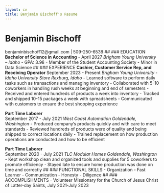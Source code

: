 ```yaml
---
layout: cv
title: Benjamin Bischoff's Resume
---
```

# Benjamin Bischoff
benjaminbischoff12@gmail.com | 509-250-6538
## 
### EDUCATION
**Bachelor of Science in Accounting**
- April 2027
*Brigham Young University – Idaho*
- GPA: 3.98
- Member of the Student Accounting Society
- Minor in Data Science
##
### EXPERIENCE
**Cashier, Customer Service Rep, and Receiving Operator**
September 2023 - Present
*Brigham Young University - Idaho University Store*	
*Rexburg, Idaho*
- Learned software to perform daily tasks such as transactions and managing inventory
- Collaborated with 5-10 coworkers in handling rush weeks at beginning and end of semesters
- Received and entered hundreds of products a week into inventory
- Tracked and shipped 10-15 packages a week with spreadsheets
- Communicated with customers to ensure the best shopping experience
 
**Part Time Laborer**	
September 2017 - July 2021
*West Coast Automation*	
*Goldendale, Washington*
- Produced company's products quickly and with care to meet standards
- Reviewed hundreds of products were of quality and being shipped to correct locations daily
- Trained replacement on how production operations are conducted and how to be efficient

**Part Time Laborer**	
September 2020 - July 2021
*TLC Modular Homes*
*Goldendale, Washington*
- Kept workshop clean and organized tools and supplies for 5 coworkers to promote efficiency
- Stayed late to ensure home production was done on time and correctly
##
### FUNCTIONAL SKILLS
- Organization
- Fast Learner
- Communication
- Honesty
- Diligence
##
### ACCOMPLISHMENTS
- Volunteer Missionary for the Church of Jesus Christ of Latter-day Saints, July 2021-July 2023
<!-- ### Footer

Last updated: April 2025 -->